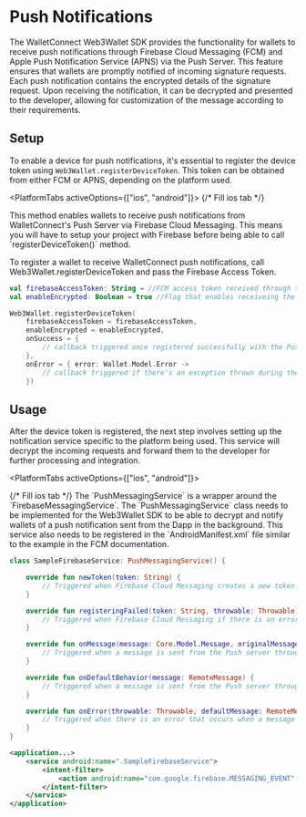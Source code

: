 
# Push Notifications

The WalletConnect Web3Wallet SDK provides the functionality for wallets to receive push notifications through Firebase Cloud Messaging (FCM) and Apple Push Notification Service (APNS) via the Push Server. This feature ensures that wallets are promptly notified of incoming signature requests. Each push notification contains the encrypted details of the signature request. Upon receiving the notification, it can be decrypted and presented to the developer, allowing for customization of the message according to their requirements.

## Setup

To enable a device for push notifications, it's essential to register the device token using `Web3Wallet.registerDeviceToken`. This token can be obtained from either FCM or APNS, depending on the platform used.

<PlatformTabs activeOptions={["ios", "android"]}>
<PlatformTabItem value="ios">
{/* Fill ios tab */}
</PlatformTabItem>

<PlatformTabItem value="android">
This method enables wallets to receive push notifications from WalletConnect's Push Server via Firebase Cloud Messaging. This means you will have to setup your project with Firebase before being able to call `registerDeviceToken()` method.

To register a wallet to receive WalletConnect push notifications, call Web3Wallet.registerDeviceToken and pass the Firebase Access Token.
```kotlin
val firebaseAccessToken: String = //FCM access token received through the Firebase Messaging SDK
val enableEncrypted: Boolean = true //Flag that enables receiveing the detailed notifications

Web3Wallet.registerDeviceToken(
    firebaseAccessToken = firebaseAccessToken,
    enableEncrypted = enableEncrypted,
    onSuccess = {
        // callback triggered once registered successfully with the Push Server
    },
    onError = { error: Wallet.Model.Error ->
        // callback triggered if there's an exception thrown during the registration process
    })
```
</PlatformTabItem>
</PlatformTabs>


## Usage

After the device token is registered, the next step involves setting up the notification service specific to the platform being used. This service will decrypt the incoming requests and forward them to the developer for further processing and integration.

<PlatformTabs activeOptions={["ios", "android"]}>

<PlatformTabItem value="ios">
{/* Fill ios tab */}
</PlatformTabItem>

<PlatformTabItem value="android">
The `PushMessagingService` is a wrapper around the `FirebaseMessagingService`. The `PushMessagingService` class needs to be implemented for the Web3Wallet SDK to be able to decrypt and notify wallets of a push notification sent from the Dapp in the background. This service also needs to be registered in the `AndroidManifest.xml` file similar to the example in the FCM documentation.

```kotlin
class SampleFirebaseService: PushMessagingService() {

    override fun newToken(token: String) {
        // Triggered when Firebase Cloud Messaging creates a new token
    }

    override fun registeringFailed(token: String, throwable: Throwable) {
        // Triggered when Firebase Cloud Messaging if there is an error with registering with the Push server with a new token
    }

    override fun onMessage(message: Core.Model.Message, originalMessage: RemoteMessage) {
        // Triggered when a message is sent from the Push server through Firebase Cloud Messaging and the message contains `Core.Model.Message`. The original FCM RemoteMessage is also returned
    }

    override fun onDefaultBehavior(message: RemoteMessage) {
        // Triggered when a message is sent from the Push server through Firebase Cloud Messaging and the message does not contain `Core.Model.Message` in the payload. The original FCM RemoteMessage returned instead
    }

    override fun onError(throwable: Throwable, defaultMessage: RemoteMessage) {
        // Triggered when there is an error that occurs when a message is received from the Push server
    }
}
```

```xml
<application...>
    <service android:name=".SampleFirebaseService">
        <intent-filter>
            <action android:name="com.google.firebase.MESSAGING_EVENT" />
        </intent-filter>
    </service>
</application>
```

</PlatformTabItem>

</PlatformTabs>